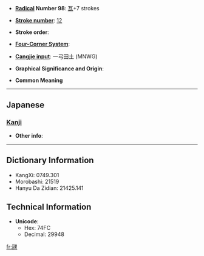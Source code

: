 * '''[[Wiktionary:Chinese radical index| Radical]] Number 98''': [[Wiktionary:Chinese radical index 瓦|瓦]]+7 strokes

* '''[[Wiktionary:Chinese total strokes index|Stroke number]]''': [[Wiktionary:Chinese total strokes index 12|12]]

* '''Stroke order''': 

* '''[[Wiktionary:Chinese four corner index|Four-Corner System]]''': 

* '''[[Wiktionary:Chinese Cangjie index|Cangjie input]]''': 一弓田土 (MNWG)

* '''Graphical Significance and Origin''': 

* '''Common Meaning'''

----

==Japanese==
===[[Kanji]]===
{{kanji|on readings=|kun readings=[[さらけ]] (sarake)}}

* '''Other info''':  

----

== Dictionary Information ==

* KangXi: 0749.301
* Morobashi: 21519
* Hanyu Da Zidian: 21425.141

== Technical Information ==

* '''Unicode''':
** Hex: 74FC
** Decimal: 29948

[[fr:瓼]]